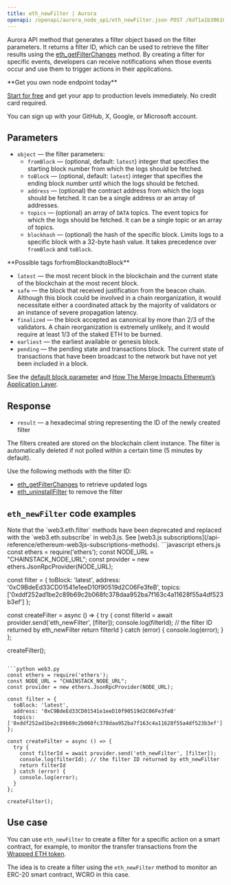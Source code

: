 ---
title: eth_newFilter | Aurora
openapi: /openapi/aurora_node_api/eth_newFilter.json POST /6df1a1b3061097e66349993a96b8e535
---

Aurora API method that generates a filter object based on the filter parameters. It returns a filter ID, which can be used to retrieve the filter results using the [eth\_getFilterChanges](/api-reference/aurora_node_api/eth_getFilterChanges) method. By creating a filter for specific events, developers can receive notifications when those events occur and use them to trigger actions in their applications.

<Check>
**Get you own node endpoint today**

[Start for free](https://console.chainstack.com/) and get your app to production levels immediately. No credit card required.

You can sign up with your GitHub, X, Google, or Microsoft account.
</Check>


## Parameters

* `object` — the filter parameters:
  + `fromBlock` — (optional, default: `latest`) integer that specifies the starting block number from which the logs should be fetched.
  + `toBlock` — (optional, default: `latest`) integer that specifies the ending block number until which the logs should be fetched.
  + `address` — (optional) the contract address from which the logs should be fetched. It can be a single address or an array of addresses.
  + `topics` — (optional) an array of `DATA` topics. The event topics for which the logs should be fetched. It can be a single topic or an array of topics.
  + `blockhash` — (optional) the hash of the specific block. Limits logs to a specific block with a 32-byte hash value. It takes precedence over `fromBlock` and `toBlock`.

<Note>
**Possible tags forfromBlockandtoBlock**

* `latest` — the most recent block in the blockchain and the current state of the blockchain at the most recent block.
* `safe` — the block that received justification from the beacon chain. Although this block could be involved in a chain reorganization, it would necessitate either a coordinated attack by the majority of validators or an instance of severe propagation latency.
* `finalized` — the block accepted as canonical by more than 2/3 of the validators. A chain reorganization is extremely unlikely, and it would require at least 1/3 of the staked ETH to be burned.
* `earliest` — the earliest available or genesis block.
* `pending` — the pending state and transactions block. The current state of transactions that have been broadcast to the network but have not yet been included in a block.

See the [default block parameter](https://ethereum.org/en/developers/docs/apis/json-rpc/#default-block) and [How The Merge Impacts Ethereum’s Application Layer](https://blog.ethereum.org/2021/11/29/how-the-merge-impacts-app-layer).
</Note>


## Response

* `result` — a hexadecimal string representing the ID of the newly created filter

<Warning>
The filters created are stored on the blockchain client instance. The filter is automatically deleted if not polled within a certain time (5 minutes by default).
</Warning>


Use the following methods with the filter ID:

* [eth\_getFilterChanges](/api-reference/aurora_node_api/eth_getFilterChanges) to retrieve updated logs
* [eth\_uninstallFilter](/api-reference/aurora_node_api/eth_uninstallFilter) to remove the filter

## `eth_newFilter` code examples

<Note>
Note that the `web3.eth.filter` methods have been deprecated and replaced with the `web3.eth.subscribe` in web3.js. See [web3.js subscriptions](/api-reference/ethereum-web3js-subscriptions-methods).
</Note>

<CodeGroup>
```javascript ethers.js
const ethers = require('ethers');
const NODE_URL = "CHAINSTACK_NODE_URL";
const provider = new ethers.JsonRpcProvider(NODE_URL);

const filter = {
  toBlock: 'latest',
  address: '0xC9BdeEd33CD01541e1eeD10f90519d2C06Fe3feB',
  topics: ['0xddf252ad1be2c89b69c2b068fc378daa952ba7f163c4a11628f55a4df523b3ef']
};

const createFilter = async () => {
  try {
    const filterId = await provider.send('eth_newFilter', [filter]);
    console.log(filterId); // the filter ID returned by eth_newFilter
    return filterId
  } catch (error) {
    console.log(error);
  }
};

createFilter();
```

```python web3.py
const ethers = require('ethers');
const NODE_URL = "CHAINSTACK_NODE_URL";
const provider = new ethers.JsonRpcProvider(NODE_URL);

const filter = {
  toBlock: 'latest',
  address: '0xC9BdeEd33CD01541e1eeD10f90519d2C06Fe3feB'
  topics: ['0xddf252ad1be2c89b69c2b068fc378daa952ba7f163c4a11628f55a4df523b3ef']
};

const createFilter = async () => {
  try {
    const filterId = await provider.send('eth_newFilter', [filter]);
    console.log(filterId); // the filter ID returned by eth_newFilter
    return filterId
  } catch (error) {
    console.log(error);
  }
};

createFilter();
```
</CodeGroup>


## Use case

You can use `eth_newFilter` to create a filter for a specific action on a smart contract, for example, to monitor the transfer transactions from the [Wrapped ETH token](https://explorer.aurora.dev/token/0xC9BdeEd33CD01541e1eeD10f90519d2C06Fe3feB).

The idea is to create a filter using the `eth_newFilter` method to monitor an ERC-20 smart contract, WCRO in this case.
